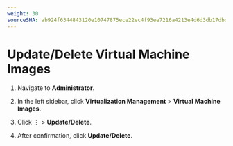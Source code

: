 ```yaml
---
weight: 30
sourceSHA: ab924f6344843120e10747875ece22ec4f93ee7216a4213e4d6d3db17dbddfa3
---
```


# Update/Delete Virtual Machine Images

1. Navigate to **Administrator**.

2. In the left sidebar, click **Virtualization Management** > **Virtual Machine Images**.

3. Click ⋮ > **Update/Delete**.

4. After confirmation, click **Update/Delete**.
